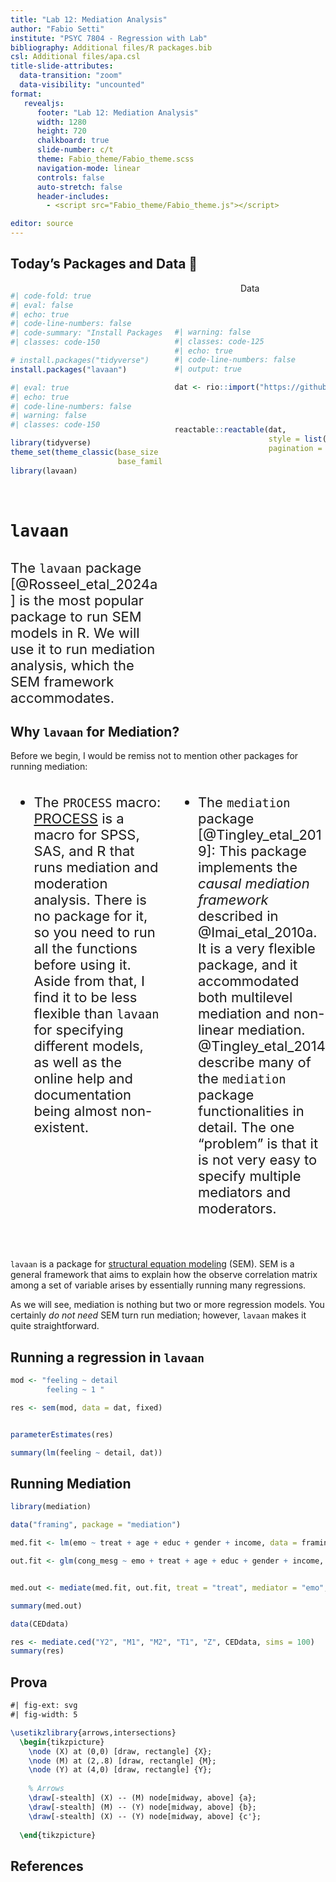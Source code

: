 ```yaml
---
title: "Lab 12: Mediation Analysis"
author: "Fabio Setti"
institute: "PSYC 7804 - Regression with Lab"
bibliography: Additional files/R packages.bib
csl: Additional files/apa.csl
title-slide-attributes:
  data-transition: "zoom"
  data-visibility: "uncounted"
format:
   revealjs:
      footer: "Lab 12: Mediation Analysis"
      width: 1280
      height: 720
      chalkboard: true
      slide-number: c/t 
      theme: Fabio_theme/Fabio_theme.scss
      navigation-mode: linear
      controls: false
      auto-stretch: false
      header-includes:
        - <script src="Fabio_theme/Fabio_theme.js"></script>

editor: source
---
```



<!-- https://stats.oarc.ucla.edu/other/mult-pkg/seminars/spss-process/ -->

## Today's Packages and Data 🤗

:::: {.columns}
::: {.column width="50%"}

```r
#| code-fold: true
#| eval: false
#| echo: true
#| code-line-numbers: false
#| code-summary: "Install Packages Code"
#| classes: code-150

# install.packages("tidyverse")
install.packages("lavaan")
```

```r
#| eval: true
#| echo: true
#| code-line-numbers: false
#| warning: false
#| classes: code-150

library(tidyverse)
theme_set(theme_classic(base_size = 14, 
                        base_family = 'serif'))
library(lavaan)
```


</br>

<div style="font-size: 26px">

::: {.panel-tabset}
### `lavaan`

<div style="font-size: 22px"> The `lavaan` package [@Rosseel_etal_2024a] is the most popular package to run SEM  models in R. We will use it to run mediation analysis, which the SEM framework accommodates. </div>

:::

</div>

  

:::


::: {.column width="50%"}

<center style="padding-bottom: 41px;"> [Data]{.data-title} </center>

 
```r
#| warning: false
#| classes: code-125
#| echo: true
#| code-line-numbers: false
#| output: true

dat <- rio::import("https://github.com/quinix45/PSYC-7804-Regression-Lab-Slides/raw/refs/heads/main/Slides%20Files/Data/mediation_dat.csv")



```

<center style="padding-bottom: 11px;"> </center>

```r
reactable::reactable(dat,
                     style = list(fontFamily = "Work Sans, sans-serif", fontSize = "1.105rem"),
                     pagination = FALSE, highlight = TRUE, height = 300)
```

:::
::::

## Why `lavaan` for Mediation?

Before we begin, I would be remiss not to mention other packages for running mediation:

:::: {.columns}
::: {.column width="50%"}

<ul style="font-size: 22px">  

<li> The `PROCESS` macro:  [PROCESS](https://www.processmacro.org/index.html){target="_blank"} is a macro for SPSS, SAS, and R that runs mediation and moderation analysis. There is no package for it, so you need to run all the functions before using it. Aside from that, I find it to be less flexible than `lavaan` for specifying different models, as well as the online help and documentation being almost non-existent. </li>

</ul>




:::
::: {.column width="50%"}

<ul style="font-size: 22px">  

<li> The `mediation` package [@Tingley_etal_2019]: This package implements the *causal mediation framework* described in @Imai_etal_2010a. It is a very flexible package, and it accommodated both multilevel mediation and non-linear mediation. @Tingley_etal_2014 describe many of the `mediation` package functionalities in detail. The one "problem" is that it is not very easy to specify multiple mediators and moderators. </li>

</ul>

:::
::::

</br>

`lavaan` is a package for [structural equation modeling](https://en.wikipedia.org/wiki/Structural_equation_modeling){target="_blank"} (SEM). SEM is a general framework that aims to explain how the observe correlation matrix among a set of variable arises by essentially running many regressions. 

As we will see, mediation is nothing but two or more regression models. You certainly *do not need* SEM turn run mediation; however, `lavaan` makes it quite straightforward.


## Running a regression in `lavaan`


```r
mod <- "feeling ~ detail
        feeling ~ 1 "

res <- sem(mod, data = dat, fixed)


parameterEstimates(res) 
```
```r
summary(lm(feeling ~ detail, dat))
```




## Running Mediation

```r
library(mediation)

data("framing", package = "mediation")

med.fit <- lm(emo ~ treat + age + educ + gender + income, data = framing)

out.fit <- glm(cong_mesg ~ emo + treat + age + educ + gender + income, data = framing, family = binomial("probit"))


med.out <- mediate(med.fit, out.fit, treat = "treat", mediator = "emo", robustSE = TRUE, sims = 100)

summary(med.out)
```
```r
data(CEDdata)

res <- mediate.ced("Y2", "M1", "M2", "T1", "Z", CEDdata, sims = 100)
summary(res)
```

## Prova 

```tikz
#| fig-ext: svg
#| fig-width: 5

\usetikzlibrary{arrows,intersections}
  \begin{tikzpicture}
    \node (X) at (0,0) [draw, rectangle] {X};
    \node (M) at (2,.8) [draw, rectangle] {M};
    \node (Y) at (4,0) [draw, rectangle] {Y};
    
    % Arrows
    \draw[-stealth] (X) -- (M) node[midway, above] {a};
    \draw[-stealth] (M) -- (Y) node[midway, above] {b};
    \draw[-stealth] (X) -- (Y) node[midway, above] {c'};
  
  \end{tikzpicture}
```

## References 



<div id="refs"> </div>

